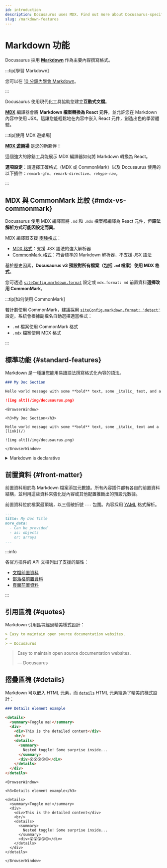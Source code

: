 ```yaml
---
id: introduction
description: Docusaurus uses MDX. Find out more about Docusaurus-specific features when writing Markdown.
slug: /markdown-features
---
```


# Markdown 功能


Docusaurus 採用 **[Markdown](https://commonmark.org/)** 作為主要內容撰寫格式。

:::tip[學習 Markdown]

您可以在 [10 分鐘內學會 Markdown](https://commonmark.org/help/)。

:::

Docusaurus 使用現代化工具協助您建立**互動式文檔**。

**[MDX](https://mdxjs.com/)** 編譯器會將 **Markdown 檔案轉換為 React 元件**，並允許您在 Markdown 內容中使用 JSX。這讓您能輕鬆地在內容中嵌入 React 元件，創造出色的學習體驗。

:::tip[使用 MDX 遊樂場]

**[MDX 遊樂場](https://mdxjs.com/playground/)** 是您的新夥伴！

這個強大的除錯工具能展示 MDX 編譯器如何將 Markdown 轉換為 React。

**選項設定**：請選擇正確格式（MDX 或 CommonMark）以及 Docusaurus 使用的以下插件：`remark-gfm`、`remark-directive`、`rehype-raw`。

:::

## MDX 與 CommonMark 比較 {#mdx-vs-commonmark}

Docusaurus 使用 MDX 編譯器將 `.md` 和 `.mdx` 檔案都編譯為 React 元件，但**語法解析方式可能因設定而異**。

MDX 編譯器支援 [兩種格式](https://mdxjs.com/packages/mdx/#optionsformat)：

- [MDX 格式](https://mdxjs.com/docs/what-is-mdx/)：支援 JSX 語法的強大解析器
- [CommonMark 格式](https://commonmark.org/)：符合標準的 Markdown 解析器，不支援 JSX 語法

基於歷史因素，**Docusaurus v3 預設對所有檔案（包括 `.md` 檔案）使用 MDX 格式**。

您可透過 [`siteConfig.markdown.format`](../../api/docusaurus.config.js.mdx#markdown) 設定或 `mdx.format: md` 前置資料**選擇改用 CommonMark**。

:::tip[如何使用 CommonMark]

若計劃使用 CommonMark，建議採用 [`siteConfig.markdown.format: 'detect'`](../../api/docusaurus.config.js.mdx#markdown) 設定。系統會根據副檔名自動選擇適當格式：

- `.md` 檔案使用 CommonMark 格式
- `.mdx` 檔案使用 MDX 格式

:::

## 標準功能 {#standard-features}

Markdown 是一種讓您能用易讀語法撰寫格式化內容的語法。

```md
### My Doc Section

Hello world message with some **bold** text, some _italic_ text, and a [link](/)

![img alt](/img/docusaurus.png)
```

```mdx-code-block
<BrowserWindow>

<h3>My Doc Section</h3>

Hello world message with some **bold** text, some _italic_ text and a [link](/)

![img alt](/img/docusaurus.png)

</BrowserWindow>
```

<details>

<summary>Markdown is declarative</summary>

Some may assume a 1-1 correlation between Markdown and HTML, e.g., `![Preview](/img/docusaurus.png)` will always become `<img src="/img/docusaurus.png" alt="Preview" />`, as-is. However, _that is not the case_.

The Markdown syntax `![message](url)` only declaratively tells Docusaurus that an image needs to be inserted here, but we may do other things like transforming a [file path to URL path](./markdown-features-assets.mdx#images), so the generated markup may differ from the output of other Markdown renderers, or a naïve hand-transcription to the equivalent JSX/HTML code.

In general, you should only assume the _semantics_ of the markup (` ``` ` fences become [code blocks](./markdown-features-code-blocks.mdx); `>` becomes [quotes](#quotes), etc.), but not the actual compiled output.

</details>

## 前置資料 {#front-matter}

前置資料用於為 Markdown 檔案添加元數據。所有內容插件都有各自的前置資料結構，並利用這些資料來強化從內容或其他配置推斷出的預設元數據。

前置資料位於檔案最頂端，以三個破折號 `---` 包圍。內容採用 [YAML](https://yaml.org/spec/1.2.2/) 格式解析。

```md
---
title: My Doc Title
more_data:
  - Can be provided
  - as: objects
    or: arrays
---
```

:::info

各官方插件的 API 文檔列出了支援的屬性：

- [文檔前置資料](../../api/plugins/plugin-content-docs.mdx#markdown-front-matter)
- [部落格前置資料](../../api/plugins/plugin-content-blog.mdx#markdown-front-matter)
- [頁面前置資料](../../api/plugins/plugin-content-pages.mdx#markdown-front-matter)

:::

## 引用區塊 {#quotes}

Markdown 引用區塊經過精美樣式設計：

```md
> Easy to maintain open source documentation websites.
>
> — Docusaurus
```

<BrowserWindow>

> Easy to maintain open source documentation websites.
>
> — Docusaurus

</BrowserWindow>

## 摺疊區塊 {#details}

Markdown 可以嵌入 HTML 元素，而 [`details`](https://developer.mozilla.org/en-US/docs/Web/HTML/Element/details) HTML 元素經過了精美的樣式設計：

```md
### Details element example

<details>
  <summary>Toggle me!</summary>
  <div>
    <div>This is the detailed content</div>
    <br/>
    <details>
      <summary>
        Nested toggle! Some surprise inside...
      </summary>
      <div>😲😲😲😲😲</div>
    </details>
  </div>
</details>
```

```mdx-code-block
<BrowserWindow>

<h3>Details element example</h3>

<details>
  <summary>Toggle me!</summary>
  <div>
    <div>This is the detailed content</div>
    <br/>
    <details>
      <summary>
        Nested toggle! Some surprise inside...
      </summary>
      <div>😲😲😲😲😲</div>
    </details>
  </div>
</details>

</BrowserWindow>
```